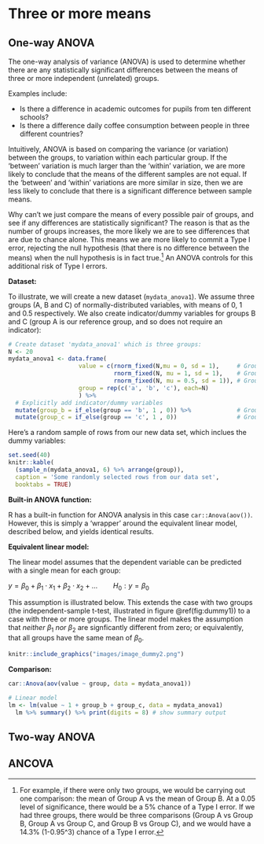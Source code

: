 # Three or more means


## One-way ANOVA

The one-way analysis of variance (ANOVA) is used to determine whether there are any statistically significant differences between the means of three or more independent (unrelated) groups.

Examples include:  

* Is there a difference in academic outcomes for pupils from ten different schools?
* Is there a difference daily coffee consumption between people in three different countries?

Intuitively, ANOVA is based on comparing the variance (or variation) between the groups, to variation
within each particular group. If the 'between' variation is much larger than the 'within' variation,
we are more likely to conclude that the means of the different samples are not equal. If the 'between' and 'within' variations are more similar in size, then we are less likely to conclude that there is a significant difference between sample means.

Why can't we just compare the means of every possible pair of groups, and see if any differences are statistically significant? The reason is that as the number of groups increases, the more likely we are to see differences that are due to chance alone. This means we are more likely to commit a Type I error, rejecting the null hypothesis (that there is no difference between the means) when the null hypothesis is in fact true.^[For example, if there were only two groups, we would be carrying out one comparison: the mean of Group A vs the mean of Group B. At a 0.05 level of significance, there would be a 5% chance of a Type I error. If we had three groups, there would be three comparisons (Group A vs Group B, Group A vs Group C, and Group B vs Group C), and we would have a 14.3% (1-0.95^3) chance of a Type I error.] An ANOVA controls for this additional risk of Type I errors.

__Dataset:__

To illustrate, we will create a new dataset (`mydata_anova1`). We assume three groups (A, B and C) of normally-distributed variables, with means of 0, 1 and 0.5 respectively. We also create indicator/dummy variables for groups B and C (group A is our reference group, and so does not require an indicator):

```r
# Create dataset 'mydata_anova1' which is three groups:
N <- 20
mydata_anova1 <- data.frame(
                    value = c(rnorm_fixed(N,mu = 0, sd = 1),     # Group A
                              rnorm_fixed(N, mu = 1, sd = 1),    # Group B
                              rnorm_fixed(N, mu = 0.5, sd = 1)), # Group C
                    group = rep(c('a', 'b', 'c'), each=N)
                    ) %>% 
  # Explicitly add indicator/dummy variables
  mutate(group_b = if_else(group == 'b', 1 , 0)) %>%             # Group B dummy
  mutate(group_c = if_else(group == 'c', 1 , 0))                 # Group C dummy

```

Here’s a random sample of rows from our new data set, which inclues the dummy variables:

```r
set.seed(40)
knitr::kable(
  (sample_n(mydata_anova1, 6) %>% arrange(group)),
  caption = 'Some randomly selected rows from our data set',
  booktabs = TRUE)
```

__Built-in ANOVA function:__

R has a built-in function for ANOVA analysis in this case `car::Anova(aov())`. However, this is simply a 'wrapper' around the equivalent linear model, described below, and yields identical results. 

__Equivalent linear model:__

The linear model assumes that the dependent variable can be predicted with a single mean for each group:

$y = \beta_0 + \beta_1 \cdot x_1 + \beta_2 \cdot x_2 + ... \qquad  H_0: y = \beta_0$

This assumption is illustrated below. This extends the case with two groups (the independent-sample t-test, illustrated in figure \@ref(fig:dummy1)) to a case with three or more groups. The linear model makes the assumption that _neither_ $\beta_1$ _nor_ $\beta_2$ are signficantly different from zero; or equivalently, that all groups have the same mean of $\beta_0$.

```r
knitr::include_graphics("images/image_dummy2.png")
```

__Comparison:__

```r
car::Anova(aov(value ~ group, data = mydata_anova1))

# Linear model
lm <- lm(value ~ 1 + group_b + group_c, data = mydata_anova1)
  lm %>% summary() %>% print(digits = 8) # show summary output

```

## Two-way ANOVA

## ANCOVA
